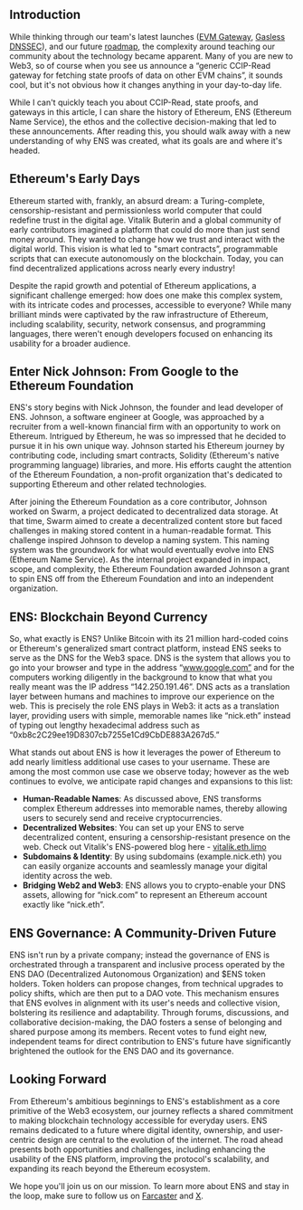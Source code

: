 ## Introduction

While thinking through our team's latest launches ([EVM Gateway](https://twitter.com/ensdomains/status/1724851193703542817), [Gasless DNSSEC](https://twitter.com/ensdomains/status/1752015601571406211)), and our future [roadmap](https://ens.domains/roadmap/), the complexity around teaching our community about the technology became apparent. Many of you are new to Web3, so of course when you see us announce a “generic CCIP-Read gateway for fetching state proofs of data on other EVM chains”, it sounds cool, but it's not obvious how it changes anything in your day-to-day life.

While I can't quickly teach you about CCIP-Read, state proofs, and gateways in this article, I can share the history of Ethereum, ENS (Ethereum Name Service), the ethos and the collective decision-making that led to these announcements. After reading this, you should walk away with a new understanding of why ENS was created, what its goals are and where it's headed.

## Ethereum's Early Days

Ethereum started with, frankly, an absurd dream: a Turing-complete, censorship-resistant and permissionless world computer that could redefine trust in the digital age. Vitalik Buterin and a global community of early contributors imagined a platform that could do more than just send money around. They wanted to change how we trust and interact with the digital world. This vision is what led to "smart contracts”, programmable scripts that can execute autonomously on the blockchain. Today, you can find decentralized applications across nearly every industry!

Despite the rapid growth and potential of Ethereum applications, a significant challenge emerged: how does one make this complex system, with its intricate codes and processes, accessible to everyone? While many brilliant minds were captivated by the raw infrastructure of Ethereum, including scalability, security, network consensus, and programming languages, there weren't enough developers focused on enhancing its usability for a broader audience.

## Enter Nick Johnson: From Google to the Ethereum Foundation

ENS's story begins with Nick Johnson, the founder and lead developer of ENS. Johnson, a software engineer at Google, was approached by a recruiter from a well-known financial firm with an opportunity to work on Ethereum. Intrigued by Ethereum, he was so impressed that he decided to pursue it in his own unique way. Johnson started his Ethereum journey by contributing code, including smart contracts, Solidity (Ethereum's native programming language) libraries, and more. His efforts caught the attention of the Ethereum Foundation, a non-profit organization that's dedicated to supporting Ethereum and other related technologies.

After joining the Ethereum Foundation as a core contributor, Johnson worked on Swarm, a project dedicated to decentralized data storage. At that time, Swarm aimed to create a decentralized content store but faced challenges in making stored content in a human-readable format. This challenge inspired Johnson to develop a naming system. This naming system was the groundwork for what would eventually evolve into ENS (Ethereum Name Service). As the internal project expanded in impact, scope, and complexity, the Ethereum Foundation awarded Johnson a grant to spin ENS off from the Ethereum Foundation and into an independent organization.

## ENS: Blockchain Beyond Currency

So, what exactly is ENS? Unlike Bitcoin with its 21 million hard-coded coins or Ethereum's generalized smart contract platform, instead ENS seeks to serve as the DNS for the Web3 space. DNS is the system that allows you to go into your browser and type in the address “www.google.com” and for the computers working diligently in the background to know that what you really meant was the IP address “142.250.191.46”. DNS acts as a translation layer between humans and machines to improve our experience on the web. This is precisely the role ENS plays in Web3: it acts as a translation layer, providing users with simple, memorable names like “nick.eth” instead of typing out lengthy hexadecimal address such as “0xb8c2C29ee19D8307cb7255e1Cd9CbDE883A267d5.”

What stands out about ENS is how it leverages the power of Ethereum to add nearly limitless additional use cases to your username. These are among the most common use case we observe today; however as the web continues to evolve, we anticipate rapid changes and expansions to this list:

- **Human-Readable Names**: As discussed above, ENS transforms complex Ethereum addresses into memorable names, thereby allowing users to securely send and receive cryptocurrencies.
- **Decentralized Websites**: You can set up your ENS to serve decentralized content, ensuring a censorship-resistant presence on the web. Check out Vitalik's ENS-powered blog here - [vitalik.eth.limo](https://vitalik.eth.limo/)
- **Subdomains & Identity**: By using subdomains (example.nick.eth) you can easily organize accounts and seamlessly manage your digital identity across the web.
- **Bridging Web2 and Web3**: ENS allows you to crypto-enable your DNS assets, allowing for “nick.com” to represent an Ethereum account exactly like “nick.eth”.

## ENS Governance: A Community-Driven Future

ENS isn't run by a private company; instead the governance of ENS is orchestrated through a transparent and inclusive process operated by the ENS DAO (Decentralized Autonomous Organization) and $ENS token holders. Token holders can propose changes, from technical upgrades to policy shifts, which are then put to a DAO vote. This mechanism ensures that ENS evolves in alignment with its user's needs and collective vision, bolstering its resilience and adaptability. Through forums, discussions, and collaborative decision-making, the DAO fosters a sense of belonging and shared purpose among its members. Recent votes to fund eight new, independent teams for direct contribution to ENS's future have significantly brightened the outlook for the ENS DAO and its governance.

## Looking Forward

From Ethereum's ambitious beginnings to ENS's establishment as a core primitive of the Web3 ecosystem, our journey reflects a shared commitment to making blockchain technology accessible for everyday users. ENS remains dedicated to a future where digital identity, ownership, and user-centric design are central to the evolution of the internet. The road ahead presents both opportunities and challenges, including enhancing the usability of the ENS platform, improving the protocol's scalability, and expanding its reach beyond the Ethereum ecosystem.

We hope you'll join us on our mission. To learn more about ENS and stay in the loop, make sure to follow us on [Farcaster](https://warpcast.com/ensdomains) and [X](https://twitter.com/ensdomains).
